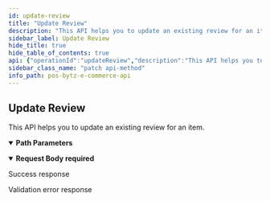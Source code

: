 ```yaml
---
id: update-review
title: "Update Review"
description: "This API helps you to update an existing review for an item."
sidebar_label: Update Review
hide_title: true
hide_table_of_contents: true
api: {"operationId":"updateReview","description":"This API helps you to update an existing review for an item.","parameters":[{"name":"id","required":true,"in":"path","description":"The Unique identifier of the review.","schema":{"type":"string"}}],"requestBody":{"required":true,"content":{"application/json":{"schema":{"type":"object","properties":{"itemId":{"type":"number","description":"The Unique identifier of the item."},"rating":{"type":"number","description":"The review score out of 5."},"title":{"type":"string","description":"The title of the review."},"description":{"type":"string","description":"The description of the review."},"image":{"description":"The images associated with the review.","type":"array","items":{"type":"string"}},"isLiked":{"type":"boolean","description":"The boolean value, indicates whether the review is liked."},"isDisliked":{"type":"boolean","description":"The boolean value, indicates whether the review is disliked."}},"required":["itemId","rating","title","image","isLiked","isDisliked"]}}}},"responses":{"201":{"description":"Success response","content":{"application/json":{"example":{"statusCode":201,"data":{"itemId":352184,"rating":3,"title":"Best Item!","description":"...","image":["https://example.com/:imageId1","https://example.com/:imageId2"],"createdAt":"2022-10-25T06:44:09.702Z"}}}}},"400":{"description":"Validation error response","content":{"application/json":{"example":{"statusCode":400,"errors":{"itemId":["itemId must be a number conforming to the specified constraints"],"rating":["rating must be a number conforming to the specified constraints"],"title":["title must be a string"],"description":["description must be a string"],"isLiked":["isLiked must be a boolean"],"isDisliked":["isDisliked must be a boolean"]},"message":"Bad Request"}}}}},"tags":["Reviews"],"security":[{"oauth2":["reviews:read","reviews:write"]}],"method":"patch","path":"/ecommerce/v1/reviews/{id}","servers":[],"securitySchemes":{"oauth2":{"type":"oauth2","flows":{"clientCredentials":{"tokenUrl":"https://gateway-api.posbytz.com/ecommerce/oauth2/token","scopes":["country:read","store:read","category:read","item:read","user:read","user:write","cart:read","cart:write","order:read","order:write","search:read","reviews: read","reviews: write","brand:read"]}}}},"jsonRequestBodyExample":{"itemId":0,"rating":0,"title":"string","description":"string","image":["string"],"isLiked":true,"isDisliked":true},"info":{"title":"PosBytz E-Commerce API","description":"Whether you&apos;re building a custom-branded storefront or looking for ways to extend Posbytz, the following guide will help you achieve your goals.","version":"1.0","contact":{}},"postman":{"name":"Update Review","description":{"content":"This API helps you to update an existing review for an item.","type":"text/plain"},"url":{"path":["ecommerce","v1","reviews",":id"],"host":["{{baseUrl}}"],"query":[],"variable":[{"disabled":false,"description":{"content":"(Required) The Unique identifier of the review.","type":"text/plain"},"type":"any","value":"","key":"id"}]},"header":[{"key":"Content-Type","value":"application/json"},{"key":"Accept","value":"application/json"}],"method":"PATCH","body":{"mode":"raw","raw":"\"\"","options":{"raw":{"language":"json"}}},"auth":{"type":"oauth2","oauth2":[]}}}
sidebar_class_name: "patch api-method"
info_path: pos-bytz-e-commerce-api
---
```



## Update Review



This API helps you to update an existing review for an item.

<details style={{"marginBottom":"1rem"}} data-collapsed={false} open={true}><summary style={{}}><strong>Path Parameters</strong></summary><div><ul><ParamsItem className={"paramsItem"} param={{"name":"id","required":true,"in":"path","description":"The Unique identifier of the review.","schema":{"type":"string"}}}></ParamsItem></ul></div></details><MimeTabs><TabItem label={"application/json"} value={"application/json-schema"}><details style={{}} data-collapsed={false} open={true}><summary style={{"textAlign":"left"}}><strong>Request Body</strong><strong style={{"fontSize":"var(--ifm-code-font-size)","color":"var(--openapi-required)"}}> required</strong></summary><div style={{"textAlign":"left","marginLeft":"1rem"}}></div><ul style={{"marginLeft":"1rem"}}><SchemaItem collapsible={false} name={"itemId"} required={true} schemaDescription={"The Unique identifier of the item."} schemaName={"number"} qualifierMessage={undefined} defaultValue={undefined}></SchemaItem><SchemaItem collapsible={false} name={"rating"} required={true} schemaDescription={"The review score out of 5."} schemaName={"number"} qualifierMessage={undefined} defaultValue={undefined}></SchemaItem><SchemaItem collapsible={false} name={"title"} required={true} schemaDescription={"The title of the review."} schemaName={"string"} qualifierMessage={undefined} defaultValue={undefined}></SchemaItem><SchemaItem collapsible={false} name={"description"} required={false} schemaDescription={"The description of the review."} schemaName={"string"} qualifierMessage={undefined} defaultValue={undefined}></SchemaItem><SchemaItem collapsible={false} name={"image"} required={true} schemaDescription={"The images associated with the review."} schemaName={"string[]"} qualifierMessage={undefined} defaultValue={undefined}></SchemaItem><SchemaItem collapsible={false} name={"isLiked"} required={true} schemaDescription={"The boolean value, indicates whether the review is liked."} schemaName={"boolean"} qualifierMessage={undefined} defaultValue={undefined}></SchemaItem><SchemaItem collapsible={false} name={"isDisliked"} required={true} schemaDescription={"The boolean value, indicates whether the review is disliked."} schemaName={"boolean"} qualifierMessage={undefined} defaultValue={undefined}></SchemaItem></ul></details></TabItem></MimeTabs><div><ApiTabs><TabItem label={"201"} value={"201"}><div>

Success response

</div><div><MimeTabs groupId={"mime-type"}><TabItem label={"application/json"} value={"application/json"}><SchemaTabs groupId={"schema-tabs"}><TabItem label={"Example"} value={"Example"}><ResponseSamples responseExample={"{\n  \"statusCode\": 201,\n  \"data\": {\n    \"itemId\": 352184,\n    \"rating\": 3,\n    \"title\": \"Best Item!\",\n    \"description\": \"...\",\n    \"image\": [\n      \"https://example.com/:imageId1\",\n      \"https://example.com/:imageId2\"\n    ],\n    \"createdAt\": \"2022-10-25T06:44:09.702Z\"\n  }\n}"} language={"json"}></ResponseSamples></TabItem></SchemaTabs></TabItem></MimeTabs></div></TabItem><TabItem label={"400"} value={"400"}><div>

Validation error response

</div><div><MimeTabs groupId={"mime-type"}><TabItem label={"application/json"} value={"application/json"}><SchemaTabs groupId={"schema-tabs"}><TabItem label={"Example"} value={"Example"}><ResponseSamples responseExample={"{\n  \"statusCode\": 400,\n  \"errors\": {\n    \"itemId\": [\n      \"itemId must be a number conforming to the specified constraints\"\n    ],\n    \"rating\": [\n      \"rating must be a number conforming to the specified constraints\"\n    ],\n    \"title\": [\n      \"title must be a string\"\n    ],\n    \"description\": [\n      \"description must be a string\"\n    ],\n    \"isLiked\": [\n      \"isLiked must be a boolean\"\n    ],\n    \"isDisliked\": [\n      \"isDisliked must be a boolean\"\n    ]\n  },\n  \"message\": \"Bad Request\"\n}"} language={"json"}></ResponseSamples></TabItem></SchemaTabs></TabItem></MimeTabs></div></TabItem></ApiTabs></div>
      
